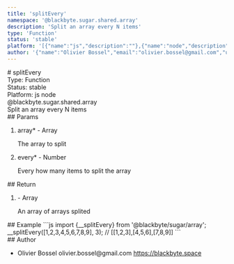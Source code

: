 ```yaml
---
title: 'splitEvery'
namespace: '@blackbyte.sugar.shared.array'
description: 'Split an array every N items'
type: 'Function'
status: 'stable'
platform: '[{"name":"js","description":""},{"name":"node","description":""}]'
author: '{"name":"Olivier Bossel","email":"olivier.bossel@gmail.com","url":"https://blackbyte.space"}'
---
```


<div class="docmap-mdx">
  # splitEvery
  <div class="_metas">
    <div class="_type">
      <span class="_type-label">Type:</span>
      <span class="_type-value">Function</span>
    </div>
    <div class="_status">
      <span class="_status-label">Status:</span>
      <span class="_status-value -stable">stable</span>
    </div>
    <div class="_platform">
      <span class="_platform-label">Platform:</span>
      <span class="_platform-value -js">js</span>
      <span class="_platform-value -node">node</span>
    </div>
  </div>
  <div class="_namespace">@blackbyte.sugar.shared.array</div>
  <div class="_description typo-lead typo-format">
    Split an array every N items
  </div>
  <div class="_params">
    ## Params
    <ol class="_list">
      <li class="_item">
        <span class="_name">
          array<span class="_required">*</span>
        </span>
        <span class="_default">-</span> <span class="_type">Array</span>
        <p class="_description">The array to split</p>
      </li>
      <li class="_item">
        <span class="_name">
          every<span class="_required">*</span>
        </span>
        <span class="_default">-</span> <span class="_type">Number</span>
        <p class="_description">Every how many items to split the array</p>
      </li>
    </ol>
  </div>
  <div class="_return">
    ## Return
    <ol class="_list">
      <li class="_item">
        <span class="_default">-</span>
        <span class="_type">Array</span>
        <p class="_description">An array of arrays splited</p>
      </li>
    </ol>
  </div>
  <div class="_examples">
    ## Example ```js import {__splitEvery} from '@blackbyte/sugar/array';
    __splitEvery([1,2,3,4,5,6,7,8,9], 3); // [[1,2,3],[4,5,6],[7,8,9]] ```
  </div>
  <div class="_author">
    ## Author
    <ul class="_list">
      <li class="_item">
        <span class="_name">Olivier Bossel</span>
        <span class="_email">olivier.bossel@gmail.com</span>
        <a href="https://blackbyte.space" target="_blank" class="_url">
          https://blackbyte.space
        </a>
      </li>
    </ul>
  </div>
</div>
